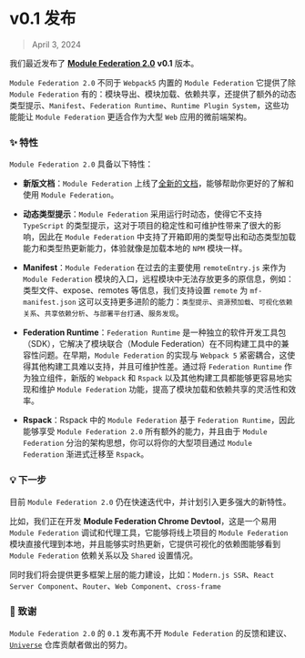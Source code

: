 # v0.1 发布

> April 3, 2024

我们最近发布了 **[Module Federation 2.0](https://github.com/module-federation/universe)** **v0.1** 版本。

`Module Federation 2.0` 不同于 `Webpack5` 内置的 `Module Federation` 它提供了除 `Module Federation` 有的：模块导出、模块加载、依赖共享，还提供了额外的动态类型提示、`Manifest`、`Federation Runtime`、`Runtime Plugin System`，这些功能能让 `Module Federation` 更适合作为大型 `Web` 应用的微前端架构。


### ✨ 特性

`Module Federation 2.0` 具备以下特性：

- **新版文档**：`Module Federation` 上线了[全新的文档](https://module-federation.io/)，能够帮助你更好的了解和使用 `Module Federation`。

- **动态类型提示**：`Module Federation` 采用运行时动态，使得它不支持 `TypeScript` 的类型提示，这对于项目的稳定性和可维护性带来了很大的影响，因此在 `Module Federation` 中支持了开箱即用的类型导出和动态类型加载能力和类型热更新能力，体验就像是加载本地的 `NPM` 模块一样。

- **Manifest**：`Module Federation` 在过去的主要使用 `remoteEntry.js` 来作为 `Module Federation` 模块的入口，远程模块中无法存放更多的原信息，例如：类型文件、expose、remotes 等信息，我们支持设置 `remote` 为 `mf-manifest.json` 这可以支持更多进阶的能力：`类型提示`、`资源预加载`、`可视化依赖关系`、`共享依赖分析`、`与部署平台打通`、`服务发现`。

- **Federation Runtime**：`Federation Runtime` 是一种独立的软件开发工具包（SDK），它解决了模块联合（Module Federation）在不同构建工具中的兼容性问题。在早期，`Module Federation` 的实现与 `Webpack 5` 紧密耦合，这使得其他构建工具难以支持，并且可维护性差。通过将 `Federation Runtime` 作为独立组件，新版的 `Webpack` 和 `Rspack` 以及其他构建工具都能够更容易地实现和维护 `Module Federation` 功能，提高了模块加载和依赖共享的灵活性和效率。

- **Rspack**：Rspack 中的 `Module Federation` 基于 `Federation Runtime`，因此能够享受 `Module Federation 2.0` 所有额外的能力，并且由于 `Module Federation` 分治的架构思想，你可以将你的大型项目通过 `Module Federation` 渐进式迁移至 `Rspack`。


### 💡 下一步

目前 `Module Federation 2.0` 仍在快速迭代中，并计划引入更多强大的新特性。

比如，我们正在开发 **Module Federation Chrome Devtool**，这是一个易用 `Module Federation` 调试和代理工具，它能够将线上项目的 `Module Federation` 模块直接代理到本地，并且能够实时热更新，它提供可视化的依赖图能够看到 `Module Federation` 依赖关系以及 `Shared` 设置情况。

同时我们将会提供更多框架上层的能力建设，比如：`Modern.js SSR`、`React Server Component`、`Router`、`Web Component`、`cross-frame`

### 🙏 致谢

`Module Federation 2.0` 的 `0.1` 发布离不开 `Module Federation` 的反馈和建议、 [`Universe`](https://github.com/module-federation/universe) 仓库贡献者做出的努力。
